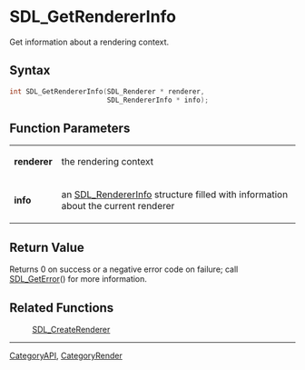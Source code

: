 = SDL_GetRendererInfo =

Get information about a rendering context.

== Syntax ==

<syntaxhighlight lang='c'>
int SDL_GetRendererInfo(SDL_Renderer * renderer,
                        SDL_RendererInfo * info);
</syntaxhighlight>

== Function Parameters ==

{|
|'''renderer'''
|the rendering context
|-
|'''info'''
|an [[SDL_RendererInfo]] structure filled with information about the current renderer
|}

== Return Value ==

Returns 0 on success or a negative error code on failure; call
[[SDL_GetError]]() for more information.



== Related Functions ==

:[[SDL_CreateRenderer]]

----
[[CategoryAPI]], [[CategoryRender]]



